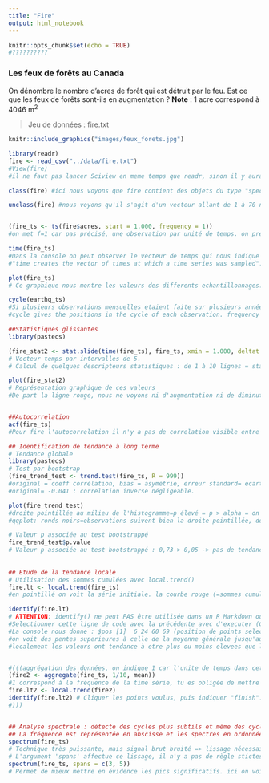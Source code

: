 ```yaml
---
title: "Fire"
output: html_notebook
---
```



```r
knitr::opts_chunk$set(echo = TRUE)
#??????????
```




### Les feux de forêts au Canada

On dénombre le nombre d'acres de forêt qui est détruit par le feu. Est ce que les feux de forêts sont-ils en augmentation ?
**Note** :  1  acre correspond à 4046 m^2^

> Jeu de données : fire.txt

```r
knitr::include_graphics("images/feux_forets.jpg")
```

```r
library(readr)
fire <- read_csv("../data/fire.txt")
#View(fire)
#il ne faut pas lancer Sciview en meme temps que readr, sinon il y aura un conflit de package.

class(fire) #ici nous voyons que fire contient des objets du type "spec_tbl_df", "tbl_df","tbl" et "data.frame". Nous allons donc le transformer en objet ts plus bas.

unclass(fire) #nous voyons qu'il s'agit d'un vecteur allant de 1 à 70 nombres, avec comme attribut attr(,"row.names"), attr(,"spec"), cols( earthquake = col_double()).


(fire_ts <- ts(fire$acres, start = 1.000, frequency = 1))
#on met f=1 car pas précisé, une observation par unité de temps. on precise que dans le jeu de données fire qu'on veut la variable acres meme si le jeu de données ne contient que cette variable, il faut la préciser sinon il va considerer l'objet comme un (multiple time serie) mts."

time(fire_ts) 
#Dans la console on peut observer le vecteur de temps qui nous indique les moments où les échantillonnages ont étés effectués. Nous voyons un vecteur qui va du moment 1 au 70, avec comme Time Series: Start = 1.000, Frequency = 1.
#"time creates the vector of times at which a time series was sampled".

plot(fire_ts) 
# Ce graphique nous montre les valeurs des differents echantillonnages. Remarquons que les observations sont reliées les unes autres en une ligne continue pour indiquer le dépendance des observations entre elles (contrairement au nuage de points).

cycle(earthq_ts)
#Si plusieurs observations mensuelles etaient faite sur plusieurs années, la fonction cycle agirait en numerotant tous les mois de janvier 1, février = 2, etc. Dans le cas du jeu de données fire, les observation ne sont pas mensuelles... dans la console toutes les observations sont numerotées 1. L'utilisation de la fonction cycle n'est pas justifié ici. Celle de spplit et des boxplots correspondants non plus.
#cycle gives the positions in the cycle of each observation. frequency returns the number of samples per unit time. deltat gives the time interval between observations.

##Statistiques glissantes
library(pastecs) 

(fire_stat2 <- stat.slide(time(fire_ts), fire_ts, xmin = 1.000, deltat = 10))
# Vecteur temps par intervalles de 5.
# Calcul de quelques descripteurs statistiques : de 1 à 10 lignes = statistiques | de 1 à 14 colonnes = intervalles de temps pour lesquels chacune des statistiques a été calculée.

plot(fire_stat2) 
# Représentation graphique de ces valeurs
#De part la ligne rouge, nous ne voyons ni d'augmentation ni de diminution constante, les résultats semblent plutots aléatoires.


##Autocorrelation 
acf(fire_ts) 
#Pour fire l'autocorrelation il n'y a pas de correlation visible entre la valeurs des observations et le temps.
```


```r
## Identification de tendance à long terme
# Tendance globale
library(pastecs)
# Test par bootstrap
(fire_trend_test <- trend.test(fire_ts, R = 999))
#original = coeff corrélation, bias = asymétrie, erreur standard= ecart-type par rapport à la distribution normale => le plus important c'est le graphique.
#original= -0.041 : correlation inverse négligeable.

plot(fire_trend_test)
#droite pointillée au milieu de l'histogramme=p élevé = p > alpha = on ne rejette pas Ho il n'y a donc pas de tendance générale.
#qqplot: ronds noirs=observations suivent bien la droite pointillée, donc la distribution est normale.

# Valeur p associée au test bootstrappé
fire_trend_test$p.value
# Valeur p associée au test bootstrappé : 0,73 > 0,05 -> pas de tendance non significative au seuil alpha de 5%.
 
 
## Etude de la tendance locale
# Utilisation des sommes cumulées avec local.trend()
fire.lt <- local.trend(fire_ts)
#en pointillé on voit la série initiale. la courbe rouge (=sommes cumulées) chaque segment de la ligne brisée représente une tendance locale : une période où la moyenne ne varie pas: la valeur de cette moyenne est donnée par la pente du segment additionnée de r (=moyenne de toute la série).Par rapport à la moyenne globale des observations, soit on est au-dessus ou en-dessous. 

identify(fire.lt)
# ATTENTION: identify() ne peut PAS être utilisée dans un R Markdown ou Notebook. Cette fonction doit être utilisée seulement dans le fenêtre CONSOLE de R!!!
#Selectionner cette ligne de code avec la précédente avec d'executer (Ctrl+Enter). Cliquer les points voulus (dans ce graphe-ci un point au début, un au milieu qd est T° très basses et un point à la fin), puis indiquer "finish"...
#La console nous donne : $pos [1]  6 24 60 69 (position de points selectionnés, 4 en tout). $trends [1] 2334611 1775861 3538333 (pente des 3 segments). $k [1] 2320086 (moyenne générale).
#on voit des pentes superieures à celle de la moyenne générale jusqu'au temps 30 puis elle sont inferieures.
#localement les valeurs ont tendance à etre plus ou moins elevees que la moyenne global.


#(((aggrégation des données, on indique 1 car l'unite de temps dans cette serie est de 1.
(fire2 <- aggregate(fire_ts, 1/10, mean))
#1 correspond à la fréquence de la time série, tu es obligée de mettre une valeur décimale: ex:1/5= un pas de temps correspond à 5 observations. Dans ce cas-ci il n'est pas pertinent d'utiliser la fonction aggregate car elle permet d'aggréger (écraser) les données pour un cycle et ainsi obtenir un aperçu sur les tendances locales pour plusieurs cycles. Dons quand il n'y a pas de cycles, il ne faut pas utiliser aggregate.
fire.lt2 <- local.trend(fire2)
identify(fire.lt2) # Cliquer les points voulus, puis indiquer "finish"...
#)))


## Analyse spectrale : détecte des cycles plus subtils et même des cycles qui se surperposent. qlq soit le signal on peut le représenter par un ensemble de sinus et de cos de periode croissante avec une valeur d'amplitude adéquate à chaque signal. si amplitude des différentes composantes est faible alors signal faible et inversément.
## La fréquence est représentée en abscisse et les spectres en ordonnée. Il y a un cycle si un des spectres d’une fréquence différente de zéro se trouve dans la l’intervalle de confiance représenté en haut à droite en bleu. 
spectrum(fire_ts) 
# Technique très puissante, mais signal brut bruité => lissage nécessaire!
# L'argument 'spans' affectue ce lissage, il n'y a pas de règle stictes, il faut juste deux nombres impairs.
spectrum(fire_ts, spans = c(3, 5))
# Permet de mieux mettre en évidence les pics significatifs. ici on voit 3 pics significatifs et donc trois cycles significatifs.
```
